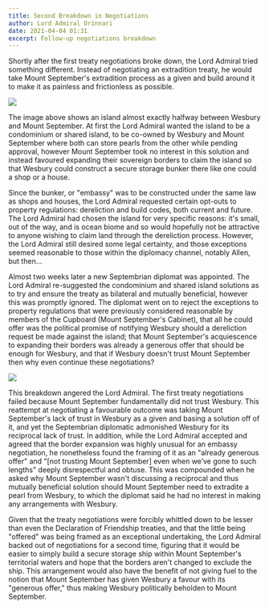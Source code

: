 ```yaml
---
title: Second Breakdown in Negotiations
author: Lord Admiral Orinnari
date: 2021-04-04 01:31
excerpt: Follow-up negotiations breakdown
---
```

Shortly after the first treaty negotiations broke down, the Lord Admiral tried
something different. Instead of negotiating an extradition treaty, he would take
Mount September's extradition process as a given and build around it to make it
as painless and frictionless as possible.

![](/uploads/mount_september_embassy_island.png)

The image above shows an island almost exactly halfway between Wesbury and
Mount September. At first the Lord Admiral wanted the island to be a
condominium or shared island, to be co-owned by Wesbury and Mount September
where both can store pearls from the other while pending approval, however Mount
September took no interest in this solution and instead favoured expanding their
sovereign borders to claim the island so that Wesbury could construct a secure
storage bunker there like one could a shop or a house.

Since the bunker, or "embassy" was to be constructed under the same law as shops
and houses, the Lord Admiral requested certain opt-outs to property regulations:
dereliction and build codes, both current and future. The Lord Admiral had
chosen the island for very specific reasons: it's small, out of the way, and is
ocean biome and so would hopefully not be attractive to anyone wishing to claim
land through the dereliction process. However, the Lord Admiral still desired
some legal certainty, and those exceptions seemed reasonable to those within the
diplomacy channel, notably Allen, but then...

Almost two weeks later a new Septembrian diplomat was appointed. The Lord
Admiral re-suggested the condominium and shared island solutions as to try and
ensure the treaty as bilateral and mutually beneficial, however this was
promptly ignored. The diplomat went on to reject the exceptions to property
regulations that were previously considered reasonable by members of the
Cupboard (Mount September's Cabinet), that all he could offer was the political
promise of notifying Wesbury should a dereliction request be made against the
island; that Mount September's acquiescence to expanding their borders was
already a generous offer that should be enough for Wesbury, and that if Wesbury
doesn't trust Mount September then why even continue these negotiations?

![](/uploads/mount_september_embassy_opt_out.gif)

This breakdown angered the Lord Admiral. The first treaty negotiations failed
because Mount September fundamentally did not trust Wesbury. This reattempt at
negotiating a favourable outcome was taking Mount September's lack of trust in
Wesbury as a given and basing a solution off of it, and yet the Septembrian
diplomatic admonished Wesbury for its reciprocal lack of trust. In addition,
while the Lord Admiral accepted and agreed that the border expansion was highly
unusual for an embassy negotiation, he nonetheless found the framing of it as an
"already generous offer" and "\[not trusting Mount September\] even when we’ve
gone to such lengths" deeply disrespectful and obtuse. This was compounded when
he asked why Mount September wasn't discussing a reciprocal and thus mutually
beneficial solution should Mount September need to extradite a pearl from
Wesbury, to which the diplomat said he had no interest in making any
arrangements with Wesbury.

Given that the treaty negotiations were forcibly whittled down to be lesser than
even the Declaration of Friendship treaties, and that the little being "offered"
was being framed as an exceptional undertaking, the Lord Admiral backed out of
negotiations for a second time, figuring that it would be easier to simply build
a secure storage ship within Mount September's territorial waters and hope that
the borders aren't changed to exclude the ship. This arrangement would also have
the benefit of not giving fuel to the notion that Mount September has given
Wesbury a favour with its "generous offer," thus making Wesbury politically
beholden to Mount September.
